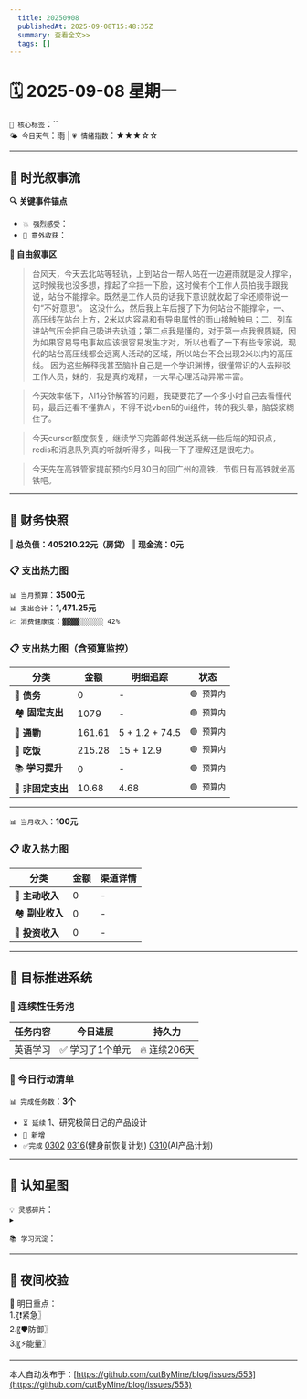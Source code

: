 ```yaml
---
  title: 20250908
  publishedAt: 2025-09-08T15:48:35Z
  summary: 查看全文>>
  tags: []
---
```


# 🗓️ 2025-09-08 星期一 
`🔑 核心标签`：``  
`🌤️ 今日天气`：雨 | `💗 情绪指数`：★★★☆☆   

---


## 🌊 **时光叙事流**
**🔍 关键事件锚点**  
- `💥 强烈感受`：            
- `🎉 意外收获`：           

**📖 自由叙事区**  
> 台风天，今天去北站等轻轨，上到站台一帮人站在一边避雨就是没人撑伞，这时候我也没多想，撑起了伞挡一下脸，这时候有个工作人员拍我手跟我说，站台不能撑伞。既然是工作人员的话我下意识就收起了伞还顺带说一句“不好意思”。
> 这没什么，然后我上车后搜了下为何站台不能撑伞，一、高压线在站台上方，2米以内容易和有导电属性的雨山接触触电；二、列车进站气压会把自己吸进去轨道；第二点我是懂的，对于第一点我很质疑，因为如果容易导电事故应该很容易发生才对，所以也看了一下有些专家说，现代的站台高压线都会远离人活动的区域，所以站台不会出现2米以内的高压线。
> 因为这些解释我甚至脑补自己是一个学识渊博，很懂常识的人去辩驳工作人员，妹的，我是真的戏精，一大早心理活动异常丰富。

> 今天效率低下，AI1分钟解答的问题，我硬要花了一个多小时自己去看懂代码，最后还看不懂靠AI，不得不说vben5的ui组件，转的我头晕，脑袋浆糊住了。

> 今天cursor额度恢复，继续学习完善邮件发送系统一些后端的知识点，redis和消息队列真的听就听得多，叫我一下子理解还是很吃力。 

> 今天先在高铁管家提前预约9月30日的回广州的高铁，节假日有高铁就坐高铁吧。

---

## 💸 **财务快照**
‖ **总负债：405210.22元（房贷）**
‖ **现金流：0元**

### 📋 支出热力图

`📊 当月预算`：**3500元**  
`📊 支出合计`：**1,471.25元**  
`💹 消费健康度`：`▓▓▓▓░░░░░░ 42%`  
### 📋 支出热力图（含预算监控）
| 分类         | 金额    | 明细追踪                  | 状态           |
|--------------|---------|---------------------------|----------------|
| 🏦 **债务**    | 0   |  -  | `🟢 预算内`   |
| 🏘️ **固定支出** | 1079     |  -  | `🟢 预算内`     |
| 🚌 **通勤**     | 161.61   |  5 + 1.2 + 74.5  | `🟢 预算内`     |
| 🍜 **吃饭**     | 215.28  | 15 + 12.9 | `🟢 预算内`   |
| 📚 **学习提升** | 0      | -     | `🟢 预算内`     |
| 🎲 **非固定支出** | 10.68   |  4.68  | `🟢 预算内`  |
---

`📊 当月收入`：**100元**  

### 📋 收入热力图
| 分类         | 金额    | 渠道详情             |
|--------------|---------|-------------------------|
| 🏦 **主动收入**  | 0                | -        |
| 🏘️ **副业收入**  | 0                | -        |
| 🚌 **投资收入**  | 0                | -        |



---

## 🎯 **目标推进系统**

### 🔄 连续性任务池
| 任务内容                | 今日进展          | 持久力     |
|-------------------------|-------------------|------------|
| 英语学习         | ✅ 学习了1个单元 | 🔥 连续206天  |




### 📌 今日行动清单

`📊 完成任务数`：**3个**  
- `⏳ 延续` 1、研究极简日记的产品设计             
- `🚩 新增`   
- `✅完成` [0302](note://WEB9685e40ae7a6464db1196641a1ffd0ee)   [0316](note://WEBc1fcc89ec3e741538b703e8017b38c9f)(健身前恢复计划)  [0310](note://WEBfc89f9187c014fbe9fab88e2d09b4bde)(AI产品计划)


---

## 🌌 **认知星图**
`💡 灵感碎片`：  
▸ 


`📚 学习沉淀`：  
>    

---

## 🌃 夜间校验

🚀 明日重点：  
1.〖❗紧急〗  
2.〖🛡️防御〗  
3.〖⚡能量〗

---
本人自动发布于：[https://github.com/cutByMine/blog/issues/553](https://github.com/cutByMine/blog/issues/553)
